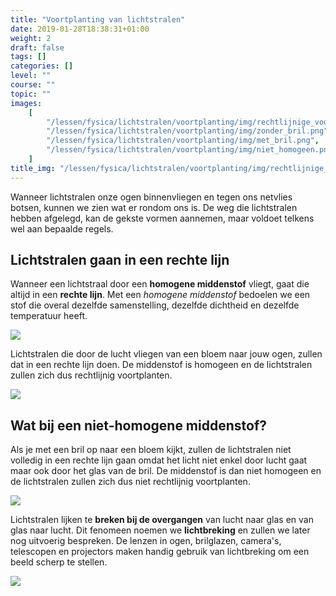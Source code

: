 ```yaml
---
title: "Voortplanting van lichtstralen"
date: 2019-01-28T18:38:31+01:00
weight: 2
draft: false
tags: []
categories: []
level: ""
course: ""
topic: ""
images:
    [
        "/lessen/fysica/lichtstralen/voortplanting/img/rechtlijnige_voortplanting.png",
        "/lessen/fysica/lichtstralen/voortplanting/img/zonder_bril.png",
        "/lessen/fysica/lichtstralen/voortplanting/img/met_bril.png",
        "/lessen/fysica/lichtstralen/voortplanting/img/niet_homogeen.png",
    ]
title_img: "/lessen/fysica/lichtstralen/voortplanting/img/rechtlijnige_voortplanting.png"
---
```


Wanneer lichtstralen onze ogen binnenvliegen en tegen ons netvlies botsen,
kunnen we zien wat er rondom ons is. De weg die lichtstralen hebben afgelegd,
kan de gekste vormen aannemen, maar voldoet telkens wel aan bepaalde regels.

## Lichtstralen gaan in een rechte lijn

Wanneer een lichtstraal door een **homogene middenstof** vliegt, gaat die
altijd in een **rechte lijn**. Met een _homogene middenstof_ bedoelen we een
stof die overal dezelfde samenstelling, dezelfde dichtheid en dezelfde
temperatuur heeft.

![](img/rechtlijnige_voortplanting.png)

Lichtstralen die door de lucht vliegen van een bloem naar jouw ogen, zullen dat
in een rechte lijn doen. De middenstof is homogeen en de lichtstralen zullen
zich dus rechtlijnig voortplanten.

![](img/zonder_bril.png)

## Wat bij een niet-homogene middenstof?

Als je met een bril op naar een bloem kijkt, zullen de lichtstralen niet
volledig in een rechte lijn gaan omdat het licht niet enkel door lucht gaat
maar ook door het glas van de bril. De middenstof is dan niet homogeen en de
lichtstralen zullen zich dus niet rechtlijnig voortplanten.

![](img/met_bril.png)

Lichtstralen lijken te **breken bij de overgangen** van lucht naar glas en van
glas naar lucht. Dit fenomeen noemen we **lichtbreking** en zullen we later nog
uitvoerig bespreken. De lenzen in ogen, brilglazen, camera's, telescopen en
projectors maken handig gebruik van lichtbreking om een beeld scherp te
stellen.

![](img/niet_homogeen.png)
